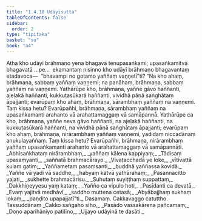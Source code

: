 ```yaml
---
title: "1.4.10 Udāyīsutta"
tableOfContents: false
sidebar:
  order: 2
type: "tipitaka"
basket: "su"
book: "a4"
---
```



<DynamicBreadcrumb />

<Division number="40" book="a4">

<Paragraph number="278" book="a4">
Atha kho udāyī brāhmaṇo yena bhagavā tenupasaṅkami; upasaṅkamitvā bhagavatā …pe…  ekamantaṃ nisinno kho udāyī brāhmaṇo bhagavantaṃ etadavoca—  “bhavampi no gotamo yaññaṃ vaṇṇetī”ti? “Na kho ahaṃ, brāhmaṇa, sabbaṃ yaññaṃ vaṇṇemi; na panāhaṃ, brāhmaṇa, sabbaṃ yaññaṃ na vaṇṇemi. Yathārūpe kho, brāhmaṇa, yaññe gāvo haññanti, ajeḷakā haññanti, kukkuṭasūkarā haññanti, vividhā pāṇā saṅghātaṃ āpajjanti; evarūpaṃ kho ahaṃ, brāhmaṇa, sārambhaṃ yaññaṃ na vaṇṇemi. Taṃ kissa hetu? Evarūpañhi, brāhmaṇa, sārambhaṃ yaññaṃ na upasaṅkamanti arahanto vā arahattamaggaṃ vā samāpannā.
</Paragraph>

<Paragraph number="279" book="a4">
Yathārūpe ca kho, brāhmaṇa, yaññe neva gāvo haññanti, na ajeḷakā haññanti, na kukkuṭasūkarā haññanti, na vividhā pāṇā saṅghātaṃ āpajjanti; evarūpaṃ kho ahaṃ, brāhmaṇa, nirārambhaṃ yaññaṃ vaṇṇemi, yadidaṃ niccadānaṃ anukulayaññaṃ. Taṃ kissa hetu? Evarūpañhi, brāhmaṇa, nirārambhaṃ yaññaṃ upasaṅkamanti arahanto vā arahattamaggaṃ vā samāpannāti.
</Paragraph>

<Paragraph number="280" type="verses" book="a4">
_Abhisaṅkhataṃ nirārambhaṃ,_  
_yaññaṃ kālena kappiyaṃ;_  
_Tādisaṃ upasaṃyanti,_  
_saññatā brahmacārayo._  

</Paragraph>

<Paragraph number="281" type="verses" book="a4">
_Vivaṭacchadā ye loke,_  
_vītivattā kulaṃ gatiṃ;_  
_Yaññametaṃ pasaṃsanti,_  
_buddhā yaññassa kovidā._  

</Paragraph>

<Paragraph number="282" type="verses" book="a4">
_Yaññe vā yadi vā saddhe,_  
_habyaṃ katvā yathārahaṃ;_  
_Pasannacitto yajati,_  
_sukhette brahmacārisu._  

</Paragraph>

<Paragraph number="283" type="verses" book="a4">
_Suhutaṃ suyiṭṭhaṃ suppattaṃ,_  
_Dakkhiṇeyyesu yaṃ kataṃ;_  
_Yañño ca vipulo hoti,_  
_Pasīdanti ca devatā._  

</Paragraph>

<Paragraph number="284" type="verses" book="a4">
_Evaṃ yajitvā medhāvī,_  
_saddho muttena cetasā;_  
_Abyābajjhaṃ sukhaṃ lokaṃ,_  
_paṇḍito upapajjatī”ti._  


</Paragraph>
</Division>

<Paragraph number="285" type="center" book="a4">
Dasamaṃ.



</Paragraph>

<Paragraph number="286" type="center" book="a4">
Cakkavaggo catuttho.



</Paragraph>

<Paragraph number="287" type="center" book="a4">
Tassuddānaṃ


</Paragraph>

<Paragraph number="288" type="verses" book="a4">
_Cakko saṅgaho sīho,_  
_Pasādo vassakārena pañcamaṃ;_  
_Doṇo aparihāniyo patilīno,_  
_Ujjayo udāyinā te dasāti._
</Paragraph>